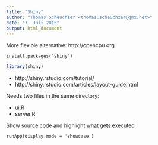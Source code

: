 ```yaml
---
title: "Shiny"
author: "Thomas Scheuchzer <thomas.scheuchzer@gmx.net>"
date: "7. Juli 2015"
output: html_document
---
```


More flexible alternative: http://opencpu.org

```
install.packages("shiny")
```

```r
library(shiny)
```

- http://shiny.rstudio.com/tutorial/
- http://shiny.rstudio.com/articles/layout-guide.html

Needs two files in the same directory:

- ui.R
- server.R


Show source code and highlight what gets executed
```
runApp(display.mode = 'showcase')
```
